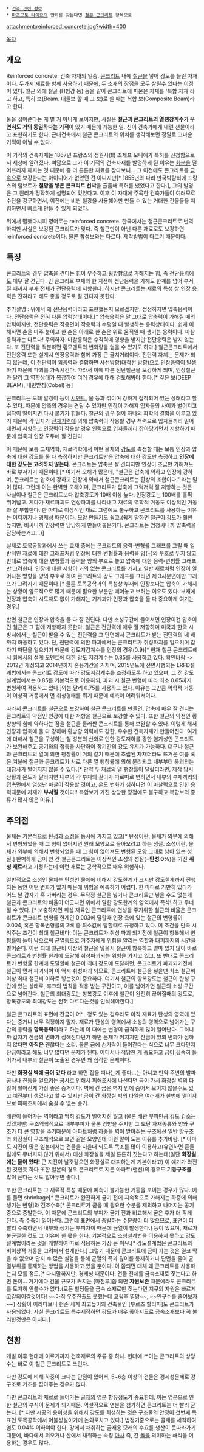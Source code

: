  * [[건축 관련 정보]]
 * [[마츠모토 타이요]]의 만화를 찾는다면 [[철콘 근크리트]] 항목으로

attachment:reinforced_concrete.jpg?width=400

[[목차]]
== 개요 ==
Reinforced concrete. 건축 자재의 일종. [[콘크리트]] 내에 [[철근]]을 넣어 강도를 늘린 자재이다. 두가지 재료를 함께 사용하기 때문에, 두 소재의 장점을 모두 살릴수 있다는 이점이 있다. 철근 외에 철골 (H형강 등) 등을 같이 콘크리트에 파묻은 자재를 '복합 자재'라고 하고, 특히 보(Beam. 대들보 할 때 그 보)로 쓸 때는 복합 보(Composite Beam)라고 한다.

둘을 섞어쓴다는 게 별 거 아니게 보이지만, 사실은 '''철근과 콘크리트의 열팽창계수가 우연히도 거의 동일하다는 기적'''이 있기 때문에 가능한 일. 신이 건축가에게 내린 선물이라고 표현하기도 한다. 근대건축에서 철근 콘크리트의 위치를 생각해보면 정말로 고마운 기적이 아닐 수 없다.

이 기적의 건축자재는 1867년 프랑스의 정원사(!!) 조제프 모니에가 특허를 신청함으로서 세상에 알려졌다. 여담으로 그가 이 기적의 건축자재를 발명하게 된 이유는 [[화분]]을 떨어뜨리자 깨지는 것 때문에 좀 더 튼튼한 재료를 찾다보니... 그 이전에도 콘크리트를 [[금속]]으로 보강한다는 아이디어가 없었던 건 아니지만[* 1855년의 파리 만국박람회에 프랑스의 램보트가 '''철망을 넣은 콘크리트 선박'''을 출품해 특허를 냈었다고 한다.], 그의 발명은 그 원리가 정확하게 설명되어 있었다고. 이후 이 자재에 주목한 건축가들이 여러모로 수단을 강구하면서, 이전에는 비싼 철강을 사용해야만 만들 수 있는 거대한 건물들을 저렴하면서 빠르게 만들 수 있게 되었다.

위에서 말했다시피 영어로는 reinforced concrete. 한국에서는 철근콘크리트로 번역하지만 사실은 보강된 콘크리트가 맞다. 즉 철근만이 아닌 다른 재료로도 보강하면 reinforced concrete이다. 물론 합성보와는 다르다. 제작방법이 다르기 때문이다.

== 특징 ==
콘크리트의 경우 [[압축]]을 견디는 힘이 우수하고 횡방향으로 가해지는 힘, 즉 전단[[응력]]에도 매우 잘 견딘다. 긴 콘크리트 부재의 한 지점에 전단응력을 가해도 한계를 넘어 부서질 때까지 부재 전체가 전단응력에 저항한다. 하지만 콘크리트는 재료의 특성 상 인장 응력은 전혀라고 해도 좋을 정도로 잘 견디지 못한다.

추가설명 : 위에서 왜 전단응력이라고 표현했는지 모르겠지만, 정정하자면 압축응력이다. 전단응력은 전혀 다른 압력상태이다.[* 압축응력은 말 그대로 압축력이 가해질 때의 압력이지만, 전단응력은 작용면이 작용력과 수평일 때 발생하는 응력상태이다. 쉽게 이해하면 손을 마주 붙이고 한 손은 아래로 한 손은 위로 움직일 때 생기는 응력이다. 마찰응력과는 다르다! 주의하자. 마찰응력은 수직력에 영향을 받지만 전단응력은 받지 않는다. 또 전단력을 적분하면 휨모멘트의 변화량을 얻을 수 있기도 하다.] 철근콘크리트에서 전단응력 또한 설계시 인장응력과 함께 가장 큰 골치거리이다. 전단력 자체는 문제가 되지 않는데, 이 전단력이 휨응력과 결합하면 사선방향(대각선 방향)으로 인장응력이 발생하기 때문에 파괴를 가속시킨다. 따라서 이에 따른 전단철근을 보강하게 되며, 인장철근과 달리 그 역학상태가 복잡하여 여러 경우에 대해 검토해봐야 한다.[* 깊은 보(DEEP BEAM), 내민받침(Cobel) 등]

콘크리트는 모래 알갱이 등이 [[시멘트]], 물 등과 섞이며 강하게 접착되어 있는 상태라고 할 수 있다. 때문에 압축의 경우는 견딜 수 있자만 인장이 가해져 입자들의 사이가 벌어지고 접착이 떨어지면 다시 붙기가 힘들다. 철근의 경우 철이 하나의 화학적 결합을 이루고 있기 때문에 각 입자가 [[전자기력]]에 의해 압축력이 작용할 경우 척력으로 입자들끼리 밀어내면서 저항하고 인장력이 작용할 경우 [[인력]]으로 입자들끼리 잡아당기면서 저항하기 때문에 압축과 인장 모두에 잘 견딘다.

이 때문에 보통 고체역학, 재료역학에서 어떤 물체의 [[강도]]를 측정할 때는 보통 인장과 압축에 대한 강도를 둘 다 측정하지만 콘크리트만은 압축에 대한 강도만 측정하고 '''인장에 대한 강도는 고려하지 않는다.''' 콘크리트는 압축은 잘 견디지만 인장이 조금만 가해져도 바로 부서지기 때문이다.[* 여기서 오해가 많은데, "철근은 압축에 약하고 인장에 강하며, 콘크리트는 압축에 강하고 인장에 약해서 철근콘크리트는 환상의 조합이다." 라는 말이 많다. 그런데 이는 완벽한 오해이며, 콘크리트가 압축에 그럭저럭 잘 저항하는 것은 사실이나 철근은 콘크리트보다 압축강도가 10배 이상 높다. 인장강도는 100배를 훌쩍 뛰어넘고. 게다가 재료파괴도 연성파괴를 나타내고 재료의 역학적 거동도 이상적인 거동과 잘 부합한다. 한 마디로 이상적인 재료. 그럼에도 불구하고 콘크리트를 사용하는 이유는 어디까지나 경제성 때문이다. 모양 만들기도 쉽고.(쉽게 말하면 철근이 강도가 훨씬 높지만, 비싸니까 인장력만 담당하게 만들어놓은거다. 콘크리트는 엄청싸니까 압축력을 담당하는거고...)]

실제로 토목공학과에서 쓰는 교재 중에는 콘크리트의 응력-변형률 그래프를 그릴 때 일반적인 재료에 대한 그래프처럼 인장에 대한 변형률과 응력을 양(+)의 부호로 두지 않고 반대로 압축에 대한 변형률과 응력을 양의 부호로 놓고 압축에 대한 응력-변형률 그래프만 고려한다. 인장에 대한 저항이 거의 없는 콘크리트를 가지고 일반 재료처럼 인장이 일어나는 방향을 양의 부호로 하여 콘크리트의 강도 그래프를 그리면 제 3사분면에만 그래프가 그려지기 때문이다.[* 물론 토목공학과의 특성상 부재에 인장보다는 압축이 가해지는 상황이 압도적으로 많기 때문에 필요한 부분만 떼어놓고 보려는 이유도 있다. 부재에 인장과 압축이 시도때도 없이 가해지는 기계과가 인장과 압축을 둘 다 중요하게 여기는 경우.]

반면 철근은 인장과 압축을 둘 다 잘 견딘다. 다만 소성구간에 들어서면 인장이건 압축이건 철근은 그 힘에 저항하지 못한다. 철근은 전단력에 매우 잘 저항하며 미국과 한국 시방서에서는 철근이 받을 수 있는 전단력을 그 단면에서 콘크리트가 받는 전단력의 네 배까지 허용하고 있다.  단, 전단력에 의한 파괴에서는 콘크리트가 취성파괴를 일으키며 갑자기 파단을 일으키기 때문에 강도저감계수를 인장의 경우(0.9)[* 현재 철근 콘크리트에서 휨에서의 설계 모멘트에 대한 강도 저감계수는 0.85를 사용하고 있다. 확인바람 -> 2012년 개정되고 2014년까지 혼용기간을 거치며, 2015년도에 전면시행되는 LRFD설계법에서는 콘크리트 강도에 따라 강도저감계수를 조정하도록 하고 있으며, 그 전 강도설계법에서는 0.85를 기본적으로 이용하되, 파괴 시 철근 변형에 따라 최소 0.65까지 변형하여 적용하고 있다.]와는 달리 0.75를 사용하고 있다. 이유는 그만큼 역학적 거동이 이상적 거동에서 먼 취성형태를 뛰기 때문에 예측이 어려워서이다.

따라서 콘크리트를 철근으로 보강하여 철근 콘크리트를 만들면, 압축에 매우 잘 견디는 콘크리트의 약점인 인장에 대한 저항을 철근으로 보강할 수 있다. 또한 철근의 약점인 횡방향의 힘에 약하다는 점을 철근을 둘러싼 콘크리트를 통해 보완할 수 있다. 이렇게 해서 인장과 압축에 둘 다 강하며 횡방향 외력에도 강한, 우수한 건축자재가 만들어진다. 여기에 더해서 철근을 구성하는 철 성분의 산화로 인한 강도저하를 강한 염기성인 콘크리트가 보완해주고 공기와의 접촉을 차단하여 장기간의 강도 유지가 가능하다. 더구나 철근과 콘크리트의 열에 의한 팽창률이 거의 같기 때문에 조립된 자재더라도 뜨거운 여름 혹은 겨울에 철근과 콘크리트가 서로 다른 열 팽창률에 의해 분리되고 내부부터 붕괴되는 대참사가 벌어지지 않을 수 있다.[* 만약 두 재료의 열 팽창률이 달랐더라면, 제작 당시 상황과 온도가 달라지면 내부의 각 부재의 길이가 따로따로 변하면서 내부의 부재끼리의 접촉면에서 엄청난 마찰이 작용할 것이고, 온도 변화가 심하다면 이 마찰력으로 인한 응력때문에 자재가 '''부서질''' 것이다!! 복합보가 가진 상당한 장점에도 불구하고 복합보의 종류가 많지 않은 이유.]

== 주의점 ==
물체는 기본적으로 [[탄성]]과 [[소성]]을 동시에 가지고 있고[* 탄성이란, 물체가 외부에 의해서 변형되었을 때 그 힘이 없어지면 원래 모양으로 돌아오려고 하는 성질. 소성이란, 물체가 외부에 의해서 변형되었을 때 그 힘이 없어져도 변형된 모양 그대로 남아 있는 성질.] 완벽하게 금이 안 간 철근콘크리트는 이상적인 소성의 성질(='''탄성 0%''')을 가진 '''취성 재료'''라고 가정하는데 이런 재료는 공학적으로 매우 위험하다. 

일반적으로 소성인 물체는 탄성인 물체에 비해서 강도한계가 크지만 강도한계까지 진행되는 동안 어떤 변화가 없기 때문에 위험을 예측하기 어렵다. 한 마디로 가만히 있다가 어느 날 갑자기 훅 가버리는 경우. 무작정 철근을 넣거나 콘크리트만 넣을 수도 없는게 철근과 콘크리트의 비율이 어긋나면 위에서 말한 강도한계의 영역에서 폭삭! 하고 무너질 수 있다. [* 보충하자면 취성 재료인 콘크리트에 연성을 주기위한 철근의 비율은 콘크리트가 콘크리트 변형률 한계인 0.003에 달할때 인장 측에 있는 철근의 변형률이 0.004, 혹은 항복변형률의 2배 중 최소값에 달할때로 규정하고 있다. 이 조건을 만족 시켜주는 조건이 최대 철근비다. 이는 콘크리트가 취성 파괴 되기전에 철근이 항복해서 변형률이 늘어 남으로써 균열등으로 거주자에게 위험을 알리는 역할과 대피까지의 시간을 벌어준다. 이런 최대 철근비 이상의 철근을 넣을시 철근이 항복하고 얼마 있지 않아 바로 콘크리트가 변형률 한계에 도달해 취성파괴되는 위험을 가지고 있고, 또 반대로 콘크리트가 변형률 한계에 도달할때 철근이 최대 강도에 도달하면, 콘크리트가 파괴되기전에 철근이 먼저 파괴되어 이 역시 취성파괴 되므로, 콘크리트에 철근을 넣을땐 최소 철근비 이상 최대 철근비 이하로 넣는것이 중요하다. 여기서 철근의 항복강도는 철근이 탄성 구간에 있는 상태로, 후크의 법칙을 적용 받는 구간이고, 이를 넘어가면 철근의 소성 구간으로 넘어간다. 철근의 최대강도는 항복강도 이후에 철근이 완전히 끊어질때의 강도로, 항복강도와 최대강도는 전혀 다르다는것을 인식해야한다.] 

철근 콘크리트의 표면에 잔금이 어느 정도 있는 경우라도 아직 재료가 탄성의 영역에 있다는 증거니 너무 걱정하지 말자. 재료가 탄성의 영역에서 소성의 영역으로 넘어가는 구간의 응력을 '''항복응력'''이라고 하는데 이 때에는 변형이 급격하게 많이 일어난다. 그러니까 갑자기 잔금의 변화가 심해진다던가 하면 문제가 커지지만 잔금이 있되 변화가 심하지 않다면 '''아직은''' 괜찮다는 소리. 물론 금에 손가락이 들어간다는 식으로 너무 크다던지 잔금이라고 해도 너무 많다면 문제가 된다. 어디서나 적당한 게 중요하고 금이 깊숙히 들어가서 내부의 철근이 노출된 경우면 꽤 심각한 문제이다.

다만 '''화장실 벽에 금이 갔다''' 라고 하면 집을 떠나는게 좋다...는 아니고 만약 주변의 발파공사나 진동을 일으키는 공사로 인해서 피해조사에 나선다면 금이 가서 화장실 벽의 타일이 떨어진게 가장 좋은 증거이다. 벽에 간 금은 벽지 안에 숨어서 보이지 않을수도 있고 예전부터 생겼다고 할 수 있지만 금이 간 화장실 벽의 타일은 여러개가 한번에 떨어지므로 피해조사에서 숨길 수 없는 증거.

배관이 들어가는 벽이라고 딱히 강도가 떨어지진 않고 (물론 배관 부피만큼 강도 감소는 있겠지만) 구조역학적으로 내부부피가 물론 영향을 주지만 그 보단 자재종류와 양와 구조가 더 큰 영향을 주기때문에 아파트처럼 하중을 벽이 받아주는 구조에선 일반 방구조와 화장실이 구조해석으로 보면 같은 모양인데 이런 말이 도는 이유를 추가바람. [* 아마도 지진이 많은 일본에서는 건물을 지을때 되도록 목조를 많이 이용하고(유연하면 흔들림에도 무너지지 않기 위해서) 대신 화장실을 제일 튼튼히 짓는다고 하는데(일단 '''화장실에는 물이 있다!''' 큰 지진이 날것같으면 화장실로 대피하는게 기본이라고) 이 얘기가 와전된 것인듯 하다 또한 일본의 경우 콘크리트로 지은 아파트(맨션)의 경우도 '''기둥구조를''' 많이 쓴다는 것도 알아두면 좋다.]

또한 콘크리트는 그 재료적 특성 때문에 예측이 불가능한 거동을 보이는 경우가 많다. 예를 들면 shrinkage[* 콘크리트가 완전하게 굳기 전에 지속적으로 가해지는 하중에 의해 생기는 변형]와 건조수축[* 콘크리트가 굳을 때 필요한 수분을 제외하고 나머지는 공기 중으로 증발한다. 이 때문에 콘크리트의 부피가 굳기 전과 비교해서 굳은 후가 더 작게 된다. 즉 수축이 일어난다. 그런데 표면에서 증발하는 수분량이 더 많으므로, 표면이 더 빨리 수축하면서 내부와 생기는 부피차이 때문에 균열이 발생한다.] 등이 있으며, 재료가 불균질한 것도 그 이유에 한 몫을 한다. 기본적으로 소성설계법을 이용하지 못하고 강도설계법이라는 것을 개발하여 따로 적용하는 가장 큰 이유.[* 강도설계법은 콘크리트의 비이상적 거동을 고려해서 설계한다.] 그렇기 때문에 콘크리트에 금이 가는 것은 결코 막을 수 없으며 단지 수 많은 실험을 통해 균열의 폭과 깊이를 통제하거나 단면을 줄여 균열부위를 통제하는 방법을 사용하고 있을 뿐이다. 이 쯤되면 대체 왜 콘크리트를 사용하는지 모를 정도.[* 다시말하지만, 경제성 때문이다. 건물 전체를 금속소재로 짓는다고 하면 돈이... 거기에다 건물 규모가 커지는 [마천루]쯤 되면 '''자원보존''' 때문에라도 콘크리트를 도저히 안쓸수가 없다.(모든 빌딩들을 금속 소재로만 짓는다면 지구의 자원은 빠르게 고갈되어갈것이다! ~~아직 우주진출도 못했는데 고립후 멸망~~, ~~인구수를 줄여보자~~) 상황이 이러다보니 현존 세계 최고높이의 건축물인 [부르즈 할리파]도 콘크리트가 사용되었다. 사실 콘크리트도 특수제작하면 강도가 매우 좋아지므로 금속소재보다 꼭 불리한것만은 아니다.]

== 현황 ==
개발 이후 현대에 이르기까지 건축재료의 주류 중 하나. 현대에 쓰이는 콘크리트의 상당수는 바로 이 철근 콘크리트로 쓰인다.

다만 강도에 비해 하중이 크다는 단점이 있어서, 5~6층 이상의 건물은 경제성문제로 강구조로 기초를 잡아주는 경우가 많다.

다만 콘크리트의 재료로 들어가는 [[골재]]의 염분 함유정도가 중요한데, 이는 염분으로 인한 철근의 부식이 문제가 되기때문. 역설적으로 염분을 첨가하면 콘크리트는 더 빨리 굳는다. [* 다만 시공의 용이성을 위해서 강도를 희생하는 것은 구조물의 안정이 첫번째 목표인 토목공학에서 어불성설이기에 논외로치고 있다.] 법정기준으로는 골재를 세척하여 염도 0.04% 이하여야 한다. 강에서 채취하는 골재용 모래의 수요를 생산이 못따라가기 때문에, 바다에서 퍼오거나 산에서 채취하는 속칭 [[마사]] 즉, 간 [[돌]]을 의미하는 쇄석을 이용하는 경우도 많다.
